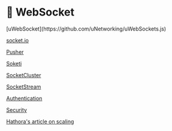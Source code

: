 
# 🐇 WebSocket

<Todo>
[uWebSocket](https://github.com/uNetworking/uWebSockets.js)

[socket.io](https://socket.io/)

[Pusher](https://pusher.com/)

[Soketi](https://docs.soketi.app/)

[SocketCluster](https://socketcluster.io/)

[SocketStream](https://github.com/socketstream/socketstream)

[Authentication](https://websockets.readthedocs.io/en/stable/topics/authentication.html)

[Security](https://devcenter.heroku.com/articles/websocket-security)

[Hathora's article on scaling](https://blog.hathora.dev/scalable-websocket-architecture/)

</Todo>
